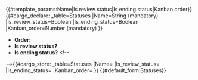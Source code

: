 <noinclude>
{{#template_params:Name|Is review status|Is ending status|Kanban order}}
{{#cargo_declare: _table=Statuses
|Name=String (mandatory)
|Is_review_status=Boolean
|Is_ending_status=Boolean
|Kanban_order=Number (mandatory)
}}
</noinclude><includeonly>
<big>{{{Name}}}</big>
* '''Order:''' {{{Kanban order|}}}
* '''Is review status?''' {{{Is review status|false}}}
* '''Is ending status?''' {{{Is ending status|false}}}<!--
-->{{#cargo_store: _table=Statuses
|Name={{{Name}}}
|Is_review_status={{{Is review status|false}}}
|Is_ending_status={{{Is ending status|false}}}
|Kanban_order={{{Kanban order|0}}}
}}<!--
-->{{#default_form:Statuses}}
</includeonly>
